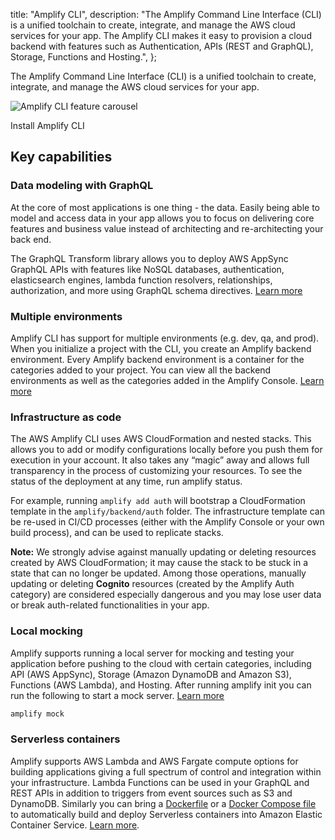   title: "Amplify CLI",
  description: "The Amplify Command Line Interface (CLI) is a unified toolchain to create, integrate, and manage the AWS cloud services for your app. The Amplify CLI makes it easy to provision a cloud backend with features such as Authentication, APIs (REST and GraphQL), Storage, Functions and Hosting.",
};

The Amplify Command Line Interface (CLI) is a unified toolchain to create, integrate, and manage the AWS cloud services for your app.

![Amplify CLI feature carousel](/assets/cli-b-roll.gif)

<InternalLinkButton href="~/cli/start/install.md">
  <span slot="text">Install Amplify CLI</span>
</InternalLinkButton>

## Key capabilities

### Data modeling with GraphQL

At the core of most applications is one thing - the data. Easily being able to model and access data in your app allows you to focus on delivering core features and business value instead of architecting and re-architecting your back end.

The GraphQL Transform library allows you to deploy AWS AppSync GraphQL APIs with features like NoSQL databases, authentication, elasticsearch engines, lambda function resolvers, relationships, authorization, and more using GraphQL schema directives. [Learn more](/cli/graphql-transformer/overview)

### Multiple environments

Amplify CLI has support for multiple environments (e.g. dev, qa, and prod). When you initialize a project with the CLI, you create an Amplify backend environment. Every Amplify backend environment is a container for the categories added to your project. You can view all the backend environments as well as the categories added in the Amplify Console. [Learn more](/cli/teams/overview)

### Infrastructure as code

The AWS Amplify CLI uses AWS CloudFormation and nested stacks. This allows you to add or modify configurations locally before you push them for execution in your account. It also takes any “magic” away and allows full transparency in the process of customizing your resources. To see the status of the deployment at any time, run amplify status.

For example, running `amplify add auth` will bootstrap a CloudFormation template in the `amplify/backend/auth` folder. The infrastructure template can be re-used in CI/CD processes (either with the Amplify Console or your own build process), and can be used to replicate stacks.

**Note:** We strongly advise against manually updating or deleting resources created by AWS CloudFormation; it may cause the stack to be stuck in a state that can no longer be updated. Among those operations, manually updating or deleting **Cognito** resources (created by the Amplify Auth category) are considered especially dangerous and you may lose user data or break auth-related functionalities in your app.

### Local mocking

Amplify supports running a local server for mocking and testing your application before pushing to the cloud with certain categories, including API (AWS AppSync), Storage (Amazon DynamoDB and Amazon S3), Functions (AWS Lambda), and Hosting. After running amplify init you can run the following to start a mock server. [Learn more](/cli/usage/mock)

```bash
amplify mock
```

### Serverless containers

Amplify supports AWS Lambda and AWS Fargate compute options for building applications giving a full spectrum of control and integration within your infrastructure. Lambda Functions can be used in your GraphQL and REST APIs in addition to triggers from event sources such as S3 and DynamoDB. Similarly you can bring a [Dockerfile](https://docs.docker.com/engine/reference/builder/) or a [Docker Compose file](https://docs.docker.com/compose/compose-file/) to automatically build and deploy Serverless containers into Amazon Elastic Container Service. [Learn more](/cli/usage/containers).
